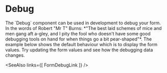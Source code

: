 
# Debug

<div className="intro">
  The `Debug` component can be used in development to debug your form.
</div>

<Split>
  In the words of Robert "Mr T" Burns: *"The best laid schemes of mice and
  men gang aft a-gley, and I pity the fool who doesn't have some good
  debugging tools on hand for when things go a bit pear-shaped"*.
  The example below shows the default behaviour which is to display the
  form values.
  <TryItOut>
    Try updating the form values and see how the debugging data changes.
  </TryItOut>
</Split>

<Example
  Component={Debug}
  code={DebugSrc}
  caption="Debug"
  expand
/>

<SeeAlso
  links={[
    FormDebugLink
  ]}
/>
